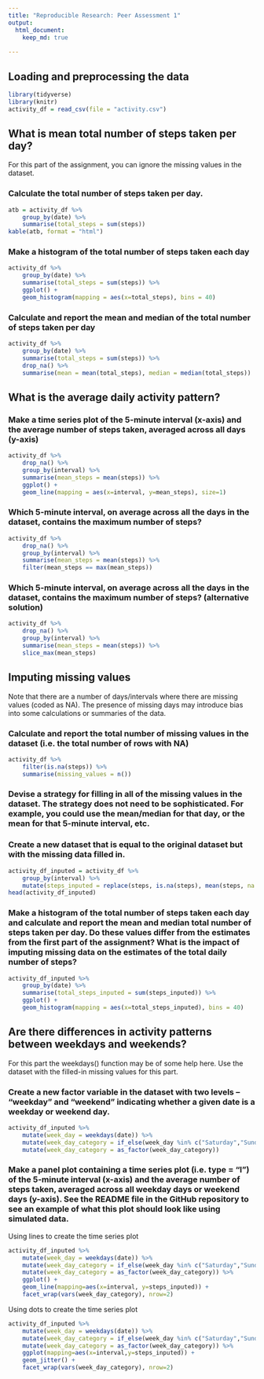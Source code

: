 ---
title: "Reproducible Research: Peer Assessment 1"
output: 
  html_document:
    keep_md: true
    
---

## Loading and preprocessing the data

```{r}
library(tidyverse)
library(knitr)
activity_df = read_csv(file = "activity.csv")
```


## What is mean total number of steps taken per day?
For this part of the assignment, you can ignore the missing values in the dataset.

### Calculate the total number of steps taken per day.

```{r}
atb = activity_df %>%
    group_by(date) %>%
    summarise(total_steps = sum(steps)) 
kable(atb, format = "html")
```

###  Make a histogram of the total number of steps taken each day
```{r}
activity_df %>%
    group_by(date) %>%
    summarise(total_steps = sum(steps)) %>%
    ggplot() +
    geom_histogram(mapping = aes(x=total_steps), bins = 40)
```

###  Calculate and report the mean and median of the total number of steps taken per day

```{r}
activity_df %>%
    group_by(date) %>%
    summarise(total_steps = sum(steps)) %>%
    drop_na() %>%
    summarise(mean = mean(total_steps), median = median(total_steps))
```


## What is the average daily activity pattern?

###  Make a time series plot of the 5-minute interval (x-axis) and the average number of steps taken, averaged across all days (y-axis)
```{r}
activity_df %>%
    drop_na() %>%
    group_by(interval) %>%
    summarise(mean_steps = mean(steps)) %>%
    ggplot() +
    geom_line(mapping = aes(x=interval, y=mean_steps), size=1)
```

###  Which 5-minute interval, on average across all the days in the dataset, contains the maximum number of steps?
```{r}
activity_df %>%
    drop_na() %>%
    group_by(interval) %>%
    summarise(mean_steps = mean(steps)) %>%
    filter(mean_steps == max(mean_steps))
```

###  Which 5-minute interval, on average across all the days in the dataset, contains the maximum number of steps? (alternative solution)
```{r}
activity_df %>%
    drop_na() %>%
    group_by(interval) %>%
    summarise(mean_steps = mean(steps)) %>%
    slice_max(mean_steps) 
```


## Imputing missing values

Note that there are a number of days/intervals where there are missing values (coded as NA). The presence of missing days may introduce bias into some calculations or summaries of the data.

### Calculate and report the total number of missing values in the dataset (i.e. the total number of rows with NA)
```{r}
activity_df %>%
    filter(is.na(steps)) %>%
    summarise(missing_values = n())
```


### Devise a strategy for filling in all of the missing values in the dataset. The strategy does not need to be sophisticated. For example, you could use the mean/median for that day, or the mean for that 5-minute interval, etc.
    
### Create a new dataset that is equal to the original dataset but with the missing data filled in.
 
```{r}
activity_df_inputed = activity_df %>%
    group_by(interval) %>%
    mutate(steps_inputed = replace(steps, is.na(steps), mean(steps, na.rm=TRUE)))
head(activity_df_inputed)
```

### Make a histogram of the total number of steps taken each day and calculate and report the mean and median total number of steps taken per day. Do these values differ from the estimates from the first part of the assignment? What is the impact of imputing missing data on the estimates of the total daily number of steps?

```{r}
activity_df_inputed %>%
    group_by(date) %>%
    summarise(total_steps_inputed = sum(steps_inputed)) %>%
    ggplot() +
    geom_histogram(mapping = aes(x=total_steps_inputed), bins = 40)
```

## Are there differences in activity patterns between weekdays and weekends?
For this part the weekdays() function may be of some help here. Use the dataset with the filled-in missing values for this part.

### Create a new factor variable in the dataset with two levels – “weekday” and “weekend” indicating whether a given date is a weekday or weekend day.

```{r}

activity_df_inputed %>%
    mutate(week_day = weekdays(date)) %>%
    mutate(week_day_category = if_else(week_day %in% c("Saturday","Sunday"), "weekend", "weekday")) %>%
    mutate(week_day_category = as_factor(week_day_category))
```

### Make a panel plot containing a time series plot (i.e. type = "l") of the 5-minute interval (x-axis) and the average number of steps taken, averaged across all weekday days or weekend days (y-axis). See the README file in the GitHub repository to see an example of what this plot should look like using simulated data.

Using lines to create the time series plot
```{r}
activity_df_inputed %>%
    mutate(week_day = weekdays(date)) %>%
    mutate(week_day_category = if_else(week_day %in% c("Saturday","Sunday"), "weekend", "weekday")) %>%
    mutate(week_day_category = as_factor(week_day_category)) %>%
    ggplot() +
    geom_line(mapping=aes(x=interval, y=steps_inputed)) +
    facet_wrap(vars(week_day_category), nrow=2)
```



Using dots to create the time series plot

```{r}
activity_df_inputed %>%
    mutate(week_day = weekdays(date)) %>%
    mutate(week_day_category = if_else(week_day %in% c("Saturday","Sunday"), "weekend", "weekday")) %>%
    mutate(week_day_category = as_factor(week_day_category)) %>%
    ggplot(mapping=aes(x=interval,y=steps_inputed)) +
    geom_jitter() +
    facet_wrap(vars(week_day_category), nrow=2)
```

